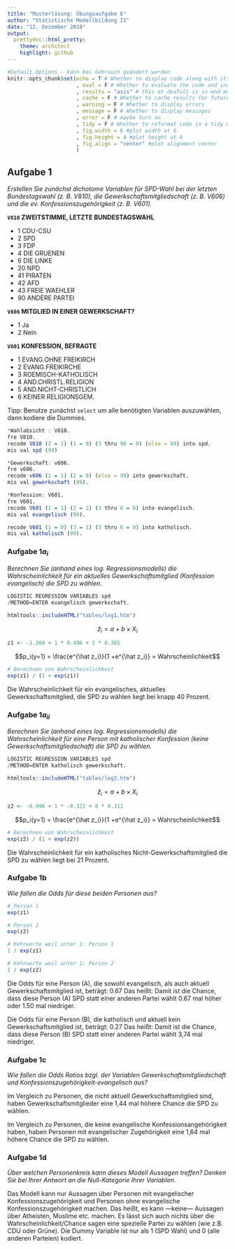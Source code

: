 ```yaml
---
title: "Musterlösung: Übungsaufgabe 6"
author: "Statistische Modellbildung II"
date: "12. Dezember 2018"
output:
  prettydoc::html_pretty:
    theme: architect
    highlight: github
---
```



```r
#Default Options - kann bei Gebrauch geändert werden
knitr::opts_chunk$set(echo = T # Whether to display code along with its results
                      , eval = F # Whether to evaluate the code and include its results
                      , results = "asis" # this at deafult is in end much more efficient
                      , cache = F # Whether to cache results for future renders (efficient!)
                      , warning = F # Whether to display errors
                      , message = F # Whether to display messages
                      , error = F # maybe turn on
                      , tidy = F # Whether to reformat code in a tidy way when displaying it
                      , fig.width = 6 #plot width at 6
                      , fig.height = 4 #plot height at 4
                      , fig.align = "center" #plot alignment center
                      )
```


## Aufgabe 1

*Erstellen Sie zunächst dichotome Variablen für SPD-Wahl bei der letzten Bundestagswahl (z. B. V810), die Gewerkschaftsmitgliedschaft (z. B. V606) und die ev. Konfessionszugehörigkeit (z. B. V601).*

**`V810` ZWEITSTIMME, LETZTE BUNDESTAGSWAHL**

- 1  CDU-CSU
- 2  SPD
- 3  FDP
- 4  DIE GRUENEN
- 6  DIE LINKE
- 20 NPD
- 41 PIRATEN
- 42 AFD
- 43 FREIE WAEHLER
- 90 ANDERE PARTEI

**`V606` MITGLIED IN EINER GEWERKSCHAFT?**

- 1 Ja
- 2 Nein

**`V601` KONFESSION, BEFRAGTE**

- 1 EVANG.OHNE FREIKIRCH
- 2 EVANG.FREIKIRCHE
- 3 ROEMISCH-KATHOLISCH
- 4 AND.CHRISTL.RELIGION
- 5 AND.NICHT-CHRISTLICH
- 6 KEINER RELIGIONSGEM.

Tipp: Benutze zunächst `select` um alle benötigten Variablen auszuwählen, dann kodiere die Dummies.

```r
*Wahlabsicht : V810.
fre V810.
recode V810 (2 = 1) (1 = 0) (3 thru 90 = 0) (else = 99) into spd.
mis val spd (99)

*Gewerkschaft: v606.
fre v606.
recode v606 (1 = 1) (2 = 0) (else = 99) into gewerkschaft.
mis val gewerkschaft (99).

*Konfession: V601.
fre V601.
recode V601 (1 = 1) (2 = 1) (3 thru 6 = 0) into evangelisch.
mis val evangelisch (99).

recode V601 (1 = 0) (3 = 1) (3 thru 6 = 0) into katholisch.
mis val katholisch (99).

```



### Aufgabe $1a_{i}$

*Berechnen Sie (anhand eines log. Regressionsmodells) die Wahrscheinlichkeit für ein aktuelles Gewerkschaftsmitglied (Konfession evangelisch) die SPD zu wählen.* 

```r
LOGISTIC REGRESSION VARIABLES spd
/METHOD=ENTER evangelisch gewerkschaft.
```

```r
htmltools::includeHTML("tables/log1.htm")
```

$$\hat z_i = a + b \times X_i$$

```r
z1 <- -1.268 + 1 * 0.496 + 1 * 0.365
```

$$p_i(y=1) = \frac{e^{\hat z_i}}{1 +e^{\hat z_i}} = Wahrscheinlichkeit$$

```r
# Berechnen von Wahrscheinlichkeit
exp(z1) / (1 + exp(z1))
```


Die Wahrscheinlichkeit für ein evangelisches, aktuelles Gewerkschaftsmitglied, die SPD zu wählen liegt bei knapp 40 Prozent.



### Aufgabe $1a_{ii}$

*Berechnen Sie (anhand eines log. Regressionsmodells) die Wahrscheinlichkeit für eine Person mit katholischer Konfession (keine Gewerkschaftsmitgliedschaft) die SPD zu wählen.* 

```r
LOGISTIC REGRESSION VARIABLES spd
/METHOD=ENTER katholisch gewerkschaft.
```

```r
htmltools::includeHTML("tables/log2.htm")
```

$$\hat z_i = a + b \times X_i$$

```r
z2 <- -0.996 + 1 * -0.322 + 0 * 0.311
```

$$p_i(y=1) = \frac{e^{\hat z_i}}{1 +e^{\hat z_i}} = Wahrscheinlichkeit$$

```r
# Berechnen von Wahrscheinlichkeit
exp(z2) / (1 + exp(z2))
```

Die Wahrscheinlichkeit für ein katholisches Nicht-Gewerkschaftsmitglied die SPD zu wählen liegt bei 21 Prozent.

### Aufgabe 1b

*Wie fallen die Odds für diese beiden Personen aus?* 

```r
# Person 1
exp(z1)

# Person 2
exp(z2)

# Kehrwerte weil unter 1: Person 1
1 / exp(z1)

# Kehrwerte weil unter 1: Person 2
1 / exp(z2)
```

Die Odds für eine Person (A), die sowohl evangelisch, als auch aktuell Gewerkschaftsmitglied ist, beträgt: 0.67 Das heißt: Damit ist die Chance, dass diese Person (A) SPD statt einer anderen Partei wählt 0.67 mal höher oder 1.50 mal niedriger.

Die Odds für eine Person (B), die katholisch und aktuell kein Gewerkschaftsmitglied ist, beträgt: 0.27 Das heißt: Damit ist die Chance, dass diese Person (B) SPD statt einer anderen Partei wählt 3,74 mal niedriger.


### Aufgabe 1c

*Wie fallen die Odds Ratios bzgl. der Variablen Gewerkschaftsmitgliedschaft und Konfessionszugehörigkeit-evangelisch aus?*

Im Vergleich zu Personen, die nicht aktuell Gewerkschaftsmitglied sind, haben Gewerkschaftsmitglieder eine 1,44 mal höhere Chance die SPD zu wählen.

Im Vergleich zu Personen, die keine evangelische Konfessionsangehörigkeit haben, haben Personen mit evangelischer Zugehörigkeit eine 1,64 mal höhere Chance die SPD zu wählen.


### Aufgabe 1d

*Über welchen Personenkreis kann dieses Modell Aussagen treffen? Denken Sie bei Ihrer Antwort an die Null-Kategorie Ihrer Variablen.*

Das Modell kann nur Aussagen über Personen mit evangelischer Konfessionszugehörigkeit und Personen ohne evangelische Konfessionszugehörigkeit machen. Das heißt, es kann —keine— Aussagen über Atheisten, Muslime etc. machen. Es lässt sich auch nichts über die Wahrscheinlichkeit/Chance sagen eine spezielle Partei zu wählen (wie z.B. CDU oder Grüne). Die Dummy Variable ist nur als 1 (SPD Wahl) und 0 (alle anderen Parteien) kodiert. 

